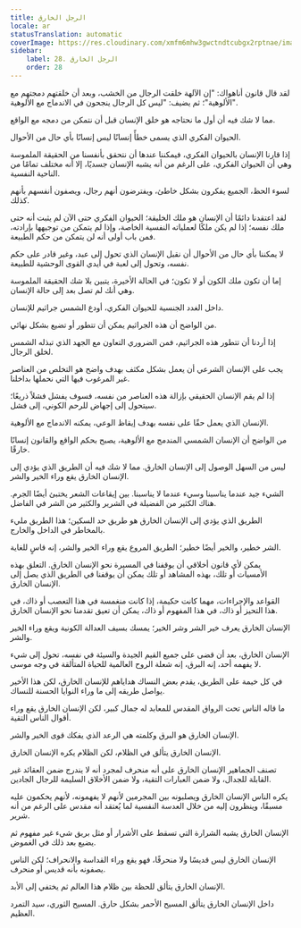 ```yaml
---
title: الرجل الخارق
locale: ar
statusTranslation: automatic
coverImage: https://res.cloudinary.com/xmfm6mhw3gwctndtcubgx2rptnae/image/upload/v1741354419/small_cover_la_gran_rebelion_28716e29d2.webp
sidebar:
    label: 28. الرجل الخارق
    order: 28
---
```

لقد قال قانون أناهواك: "إن الآلهة خلقت الرجال من الخشب، وبعد أن خلقتهم دمجتهم مع الألوهية"؛ ثم يضيف: "ليس كل الرجال ينجحون في الاندماج مع الألوهية".

مما لا شك فيه أن أول ما نحتاجه هو خلق الإنسان قبل أن نتمكن من دمجه مع الواقع.

الحيوان الفكري الذي يسمى خطأً إنسانًا ليس إنسانًا بأي حال من الأحوال.

إذا قارنا الإنسان بالحيوان الفكري، فيمكننا عندها أن نتحقق بأنفسنا من الحقيقة الملموسة وهي أن الحيوان الفكري، على الرغم من أنه يشبه الإنسان جسديًا، إلا أنه مختلف تمامًا من الناحية النفسية.

لسوء الحظ، الجميع يفكرون بشكل خاطئ، ويفترضون أنهم رجال، ويصفون أنفسهم بأنهم كذلك.

لقد اعتقدنا دائمًا أن الإنسان هو ملك الخليقة؛ الحيوان الفكري حتى الآن لم يثبت أنه حتى ملك نفسه؛ إذا لم يكن ملكًا لعملياته النفسية الخاصة، وإذا لم يتمكن من توجيهها بإرادته، فمن باب أولى أنه لن يتمكن من حكم الطبيعة.

لا يمكننا بأي حال من الأحوال أن نقبل الإنسان الذي تحول إلى عبد، وغير قادر على حكم نفسه، وتحول إلى لعبة في أيدي القوى الوحشية للطبيعة.

إما أن تكون ملك الكون أو لا تكون؛ في الحالة الأخيرة، يتبين بلا شك الحقيقة الملموسة وهي أنك لم تصل بعد إلى حالة الإنسان.

داخل الغدد الجنسية للحيوان الفكري، أودع الشمس جراثيم للإنسان.

من الواضح أن هذه الجراثيم يمكن أن تتطور أو تضيع بشكل نهائي.

إذا أردنا أن تتطور هذه الجراثيم، فمن الضروري التعاون مع الجهد الذي تبذله الشمس لخلق الرجال.

يجب على الإنسان الشرعي أن يعمل بشكل مكثف بهدف واضح هو التخلص من العناصر غير المرغوب فيها التي نحملها بداخلنا.

إذا لم يقم الإنسان الحقيقي بإزالة هذه العناصر من نفسه، فسوف يفشل فشلاً ذريعًا؛ سيتحول إلى إجهاض للرحم الكوني، إلى فشل.

الإنسان الذي يعمل حقًا على نفسه بهدف إيقاظ الوعي، يمكنه الاندماج مع الألوهية.

من الواضح أن الإنسان الشمسي المندمج مع الألوهية، يصبح بحكم الواقع والقانون إنسانًا خارقًا.

ليس من السهل الوصول إلى الإنسان الخارق. مما لا شك فيه أن الطريق الذي يؤدي إلى الإنسان الخارق يقع وراء الخير والشر.

الشيء جيد عندما يناسبنا وسيء عندما لا يناسبنا. بين إيقاعات الشعر يختبئ أيضًا الجرم. هناك الكثير من الفضيلة في الشرير والكثير من الشر في الفاضل.

الطريق الذي يؤدي إلى الإنسان الخارق هو طريق حد السكين؛ هذا الطريق مليء بالمخاطر في الداخل والخارج.

الشر خطير، والخير أيضًا خطير؛ الطريق المروع يقع وراء الخير والشر، إنه قاسٍ للغاية.

يمكن لأي قانون أخلاقي أن يوقفنا في المسيرة نحو الإنسان الخارق. التعلق بهذه الأمسيات أو تلك، بهذه المشاهد أو تلك يمكن أن يوقفنا في الطريق الذي يصل إلى الإنسان الخارق.

القواعد والإجراءات، مهما كانت حكيمة، إذا كانت منغمسة في هذا التعصب أو ذاك، في هذا التحيز أو ذاك، في هذا المفهوم أو ذاك، يمكن أن تعيق تقدمنا نحو الإنسان الخارق.

الإنسان الخارق يعرف خير الشر وشر الخير؛ يمسك بسيف العدالة الكونية ويقع وراء الخير والشر.

الإنسان الخارق، بعد أن قضى على جميع القيم الجيدة والسيئة في نفسه، تحول إلى شيء لا يفهمه أحد، إنه البرق، إنه شعلة الروح العالمية للحياة المتألقة في وجه موسى.

في كل خيمة على الطريق، يقدم بعض النساك هداياهم للإنسان الخارق، لكن هذا الأخير يواصل طريقه إلى ما وراء النوايا الحسنة للنساك.

ما قاله الناس تحت الرواق المقدس للمعابد له جمال كبير، لكن الإنسان الخارق يقع وراء أقوال الناس التقية.

الإنسان الخارق هو البرق وكلمته هي الرعد الذي يفكك قوى الخير والشر.

الإنسان الخارق يتألق في الظلام، لكن الظلام يكره الإنسان الخارق.

تصنف الجماهير الإنسان الخارق على أنه منحرف لمجرد أنه لا يندرج ضمن العقائد غير القابلة للجدال، ولا ضمن العبارات التقية، ولا ضمن الأخلاق السليمة للرجال الجادين.

يكره الناس الإنسان الخارق ويصلبونه بين المجرمين لأنهم لا يفهمونه، لأنهم يحكمون عليه مسبقًا، وينظرون إليه من خلال العدسة النفسية لما يُعتقد أنه مقدس على الرغم من أنه شرير.

الإنسان الخارق يشبه الشرارة التي تسقط على الأشرار أو مثل بريق شيء غير مفهوم ثم يضيع بعد ذلك في الغموض.

الإنسان الخارق ليس قديسًا ولا منحرفًا، فهو يقع وراء القداسة والانحراف؛ لكن الناس يصفونه بأنه قديس أو منحرف.

الإنسان الخارق يتألق للحظة بين ظلام هذا العالم ثم يختفي إلى الأبد.

داخل الإنسان الخارق يتألق المسيح الأحمر بشكل حارق. المسيح الثوري، سيد التمرد العظيم.


